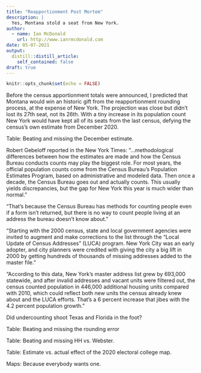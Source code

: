 ```yaml
---
title: "Reapportionment Post Mortem"
description: |
  Yes, Montana stold a seat from New York.
author:
  - name: Ian McDonald
    url: http://www.ianrmcdonald.com
date: 05-07-2021
output:
  distill::distill_article:
    self_contained: false
draft: true
---
```



```r
knitr::opts_chunk$set(echo = FALSE)
```

Before the census apportionment totals were announced, I predicted that Montana would 
win an historic gift from the reapportionment rounding process, at the expense of New York.  The projection was close but didn't lost its 27th seat, not its 26th.  With a tiny increase in its population count New York would have kept all of its seats from the last census, defying the census's own estimate from December 2020. 

Table:  Beating and missing the December estimate.

Robert Gebeloff reported in the New York Times:  "...methodological differences between how the estimates are made and how the Census Bureau conducts counts may play the biggest role. For most years, the official population counts come from the Census Bureau’s Population Estimates Program, based on administrative and modeled data. Then once a decade, the Census Bureau goes out and actually counts. This usually yields discrepancies, but the gap for New York this year is much wider than normal."

"That’s because the Census Bureau has methods for counting people even if a form isn’t returned, but there is no way to count people living at an address the bureau doesn’t know about."    

"Starting with the 2000 census, state and local government agencies were invited to augment and make corrections to the list through the “Local Update of Census Addresses” (LUCA) program. New York City was an early adopter, and city planners were credited with giving the city a big lift in 2000 by getting hundreds of thousands of missing addresses added to the master file."

"According to this data, New York’s master address list grew by 693,000 statewide, and after invalid addresses and vacant units were filtered out, the census counted population in 446,000 additional housing units compared with 2010, which could reflect both new units the census already knew about and the LUCA efforts. That’s a 6 percent increase that jibes with the 4.2 percent population growth."       

Did undercounting shoot Texas and Florida in the foot?

Table:  Beating and missing the rounding error

Table:  Beating and missing HH vs. Webster.

Table:  Estimate vs. actual effect of the 2020 electoral college map.  

Maps:  Because everybody wants one.



